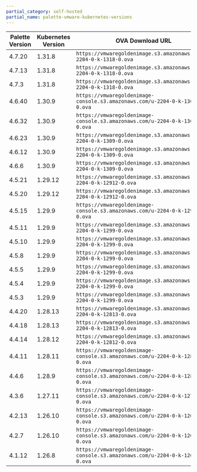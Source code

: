 ```yaml
---
partial_category: self-hosted
partial_name: palette-vmware-kubernetes-versions
---
```


| **Palette Version** <!-- vmware-kubernetes-version-table --> | **Kubernetes Version** | **OVA Download URL**                                                        |
| ------------------- | ---------------------- | --------------------------------------------------------------------------- |
| <!-- vmware-k8s-4.7.b --> 4.7.20              |  1.31.8                 | `https://vmwaregoldenimage.s3.amazonaws.com/u-2204-0-k-1318-0.ova`          |
| <!-- vmware-k8s-4-7-a --> 4.7.13              |  1.31.8                 | `https://vmwaregoldenimage.s3.amazonaws.com/u-2204-0-k-1318-0.ova`          |
| <!-- vmware-k8s-4-7-0 --> 4.7.3              |  1.31.8                 | `https://vmwaregoldenimage.s3.amazonaws.com/u-2204-0-k-1318-0.ova`          |
| <!-- vmware-k8s-4.6.x --> 4.6.40              |  1.30.9                 | `https://vmwaregoldenimage-console.s3.amazonaws.com/u-2204-0-k-1309-0.ova`          |
| <!-- vmware-k8s-4.6.c --> 4.6.32              |  1.30.9                 | `https://vmwaregoldenimage-console.s3.amazonaws.com/u-2204-0-k-1309-0.ova`          |
| <!-- vmware-k8s-4.6.b --> 4.6.23              |  1.30.9                 | `https://vmwaregoldenimage.s3.amazonaws.com/u-2204-0-k-1309-0.ova`          |
| <!-- vmware-k8s-4.6.a --> 4.6.12              |  1.30.9                 | `https://vmwaregoldenimage.s3.amazonaws.com/u-2204-0-k-1309-0.ova`          |
| 4.6.6               | 1.30.9                 | `https://vmwaregoldenimage.s3.amazonaws.com/u-2204-0-k-1309-0.ova`          |
| 4.5.21              | 1.29.12                | `https://vmwaregoldenimage.s3.amazonaws.com/u-2204-0-k-12912-0.ova`         |
| 4.5.20              | 1.29.12                | `https://vmwaregoldenimage.s3.amazonaws.com/u-2204-0-k-12912-0.ova`         |
| 4.5.15              | 1.29.9                 | `https://vmwaregoldenimage-console.s3.amazonaws.com/u-2204-0-k-1299-0.ova`  |
| 4.5.11              | 1.29.9                 | `https://vmwaregoldenimage.s3.amazonaws.com/u-2204-0-k-1299-0.ova`          |
| 4.5.10              | 1.29.9                 | `https://vmwaregoldenimage.s3.amazonaws.com/u-2204-0-k-1299-0.ova`          |
| 4.5.8               | 1.29.9                 | `https://vmwaregoldenimage.s3.amazonaws.com/u-2204-0-k-1299-0.ova`          |
| 4.5.5               | 1.29.9                 | `https://vmwaregoldenimage.s3.amazonaws.com/u-2204-0-k-1299-0.ova`          |
| 4.5.4               | 1.29.9                 | `https://vmwaregoldenimage.s3.amazonaws.com/u-2204-0-k-1299-0.ova`          |
| 4.5.3               | 1.29.9                 | `https://vmwaregoldenimage.s3.amazonaws.com/u-2204-0-k-1299-0.ova`          |
| 4.4.20              | 1.28.13                | `https://vmwaregoldenimage.s3.amazonaws.com/u-2204-0-k-12813-0.ova`         |
| 4.4.18              | 1.28.13                | `https://vmwaregoldenimage.s3.amazonaws.com/u-2204-0-k-12813-0.ova`         |
| 4.4.14              | 1.28.12                | `https://vmwaregoldenimage.s3.amazonaws.com/u-2204-0-k-12812-0.ova`         |
| 4.4.11              | 1.28.11                | `https://vmwaregoldenimage-console.s3.amazonaws.com/u-2204-0-k-1289-0.ova`  |
| 4.4.6               | 1.28.9                 | `https://vmwaregoldenimage-console.s3.amazonaws.com/u-2204-0-k-1289-0.ova`  |
| 4.3.6               | 1.27.11                | `https://vmwaregoldenimage-console.s3.amazonaws.com/u-2204-0-k-12711-0.ova` |
| 4.2.13              | 1.26.10                | `https://vmwaregoldenimage-console.s3.amazonaws.com/u-2204-0-k-12610-0.ova` |
| 4.2.7               | 1.26.10                | `https://vmwaregoldenimage-console.s3.amazonaws.com/u-2204-0-k-12610-0.ova` |
| 4.1.12              | 1.26.8                 | `https://vmwaregoldenimage-console.s3.amazonaws.com/u-2204-0-k-1268-0.ova`  |
